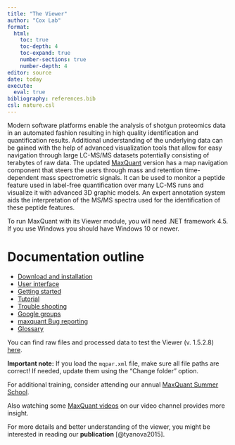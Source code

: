 ```yaml
---
title: "The Viewer"
author: "Cox Lab"
format: 
  html:
    toc: true
    toc-depth: 4
    toc-expand: true
    number-sections: true
    number-depth: 4
editor: source
date: today
execute:
  eval: true
bibliography: references.bib
csl: nature.csl
---
```


Modern software platforms enable the analysis of shotgun proteomics data in an automated fashion resulting in high quality identification and quantification results. Additional understanding of the underlying data can be gained with the help of advanced visualization tools that allow for easy navigation through large LC-MS/MS datasets potentially consisting of terabytes of raw data. The updated [MaxQuant](index.html) version has a map navigation component that steers the users through mass and retention time-dependent mass spectrometric signals. It can be used to monitor a peptide feature used in label-free quantification over many LC-MS runs and visualize it with advanced 3D graphic models. An expert annotation system aids the interpretation of the MS/MS spectra used for the identification of these peptide features.

To run MaxQuant with its Viewer module, you will need .NET framework 4.5. If you use Windows you should have Windows 10 or newer.

# Documentation outline

-   [Download and installation](Download_Installation.html)
-   [User interface](user_intereface.html)
-   [Getting started](viewer_gettingStarted.html)
-   [Tutorial](viewer_tutorials.html)
-   [Trouble shooting](troubleshooting.html)
-   [Google groups](https://groups.google.com/g/maxquant-list?pli=1)
-   [maxquant Bug reporting](https://github.com/cox-labs/CoxLab_Bug_Reporting)
-   [Glossary](docs/Glossary.html)

You can find raw files and processed data to test the Viewer (v. 1.5.2.8) [here](https://datashare.biochem.mpg.de/s/nOJZoCv8Y4FZMQH).

**Important note:** If you load the `mqpar.xml` file, make sure all file paths are correct! If needed, update them using the "Change folder" option.

For additional training, consider attending our annual [MaxQuant Summer School](https://maxquant.org/summer_school/).

Also watching some [MaxQuant videos](http://www.youtube.com/channel/UCKYzYTm1cnmc0CFAMhxDO8w) on our video channel provides more insight.

For more details and better understanding of the viewer, you might be interested in reading our **publication** [@tyanova2015].
